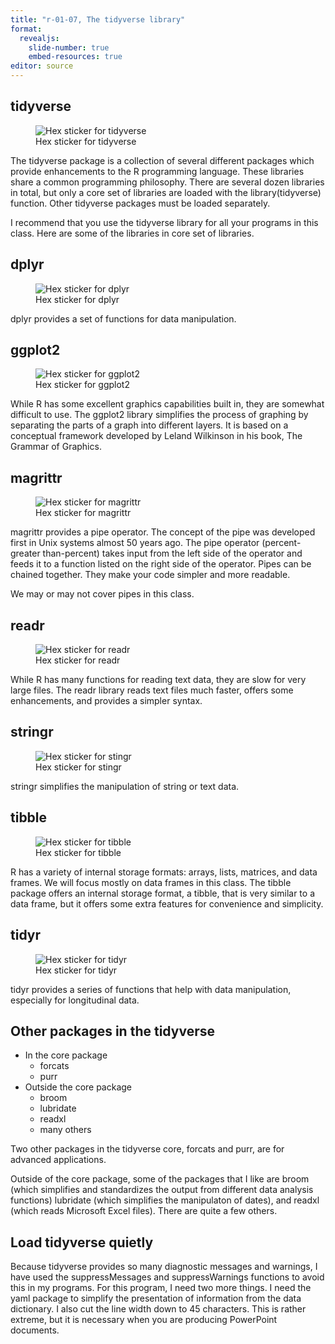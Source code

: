 ```yaml
---
title: "r-01-07, The tidyverse library"
format: 
  revealjs:
    slide-number: true
    embed-resources: true
editor: source
---
```


## tidyverse

![Hex sticker for tidyverse](https://github.com/rstudio/hex-stickers/blob/main/PNG/tidyverse.png?raw=true)

::: notes

The tidyverse package is a collection of several different packages which provide enhancements to the R programming language. These libraries share a common programming philosophy. There are several dozen libraries in  total, but only a core set of libraries are loaded with the library(tidyverse) function. Other tidyverse packages must be loaded separately.

I recommend that you use the tidyverse library for all your programs in this class. Here are some of the libraries in core set of libraries.

:::

## dplyr

![Hex sticker for dplyr](https://github.com/rstudio/hex-stickers/blob/main/PNG/dplyr.png?raw=true)

::: notes

dplyr provides a set of functions for data manipulation.

:::

## ggplot2

![Hex sticker for ggplot2](https://github.com/rstudio/hex-stickers/blob/main/PNG/ggplot2.png?raw=true)

::: notes

While R has some excellent graphics capabilities built in, they are somewhat difficult to use. The ggplot2 library simplifies the process of graphing by separating the parts of a graph into different layers. It is based on a conceptual framework developed by Leland Wilkinson in his book, The Grammar of Graphics.

:::

## magrittr

![Hex sticker for magrittr](https://github.com/rstudio/hex-stickers/raw/master/PNG/pipe.png)

::: notes

magrittr provides a pipe operator. The concept of the pipe was developed first in Unix systems almost 50 years ago. The pipe operator (percent-greater than-percent) takes input from the left side of the operator and feeds it to a function listed on the right side of the operator. Pipes can be chained together. They make your code simpler and more readable.

We may or may not cover pipes in this class.

:::

## readr

![Hex sticker for readr](https://github.com/rstudio/hex-stickers/blob/main/PNG/readr.png?raw=true)

::: notes

While R has many functions for reading text data, they are slow for very large files. The readr library reads text files much faster, offers some enhancements, and provides a simpler syntax.

:::

## stringr

![Hex sticker for stingr](https://github.com/rstudio/hex-stickers/blob/main/PNG/stringr.png?raw=true)

::: notes

stringr simplifies the manipulation of string or text data.

:::


## tibble

![Hex sticker for tibble](https://github.com/rstudio/hex-stickers/blob/main/PNG/tibble.png?raw=true)

::: notes

R has a variety of internal storage formats: arrays, lists, matrices, and data frames. We will focus mostly on data frames in this class. The tibble package offers an internal storage format, a tibble, that is very similar to a data frame, but it offers some extra features for convenience and simplicity.

:::

## tidyr

![Hex sticker for tidyr](https://github.com/rstudio/hex-stickers/blob/main/PNG/tidyr.png?raw=true)

::: notes

tidyr provides a series of functions that help with data manipulation, especially for longitudinal data.

:::

## Other packages in the tidyverse

+ In the core package
  + forcats
  + purr
+ Outside the core package
  + broom
  + lubridate
  + readxl
  + many others
  
::: notes

Two other packages in the tidyverse core, forcats and purr, are for advanced applications.

Outside of the core package, some of the packages that I like are broom (which simplifies and standardizes the output from different data analysis functions)  lubridate (which simplifies the manipulaton of dates), and readxl (which reads Microsoft Excel files). There are quite a few others.

:::

## Load tidyverse quietly

::: notes

Because tidyverse provides so many diagnostic messages and warnings, I have used the suppressMessages and suppressWarnings functions to avoid this in my programs. For this program, I need two more things. I need the yaml package to simplify the presentation of information from the data dictionary. I also cut the line width down to 45 characters. This is rather extreme, but it is necessary when you are producing PowerPoint documents.

:::

